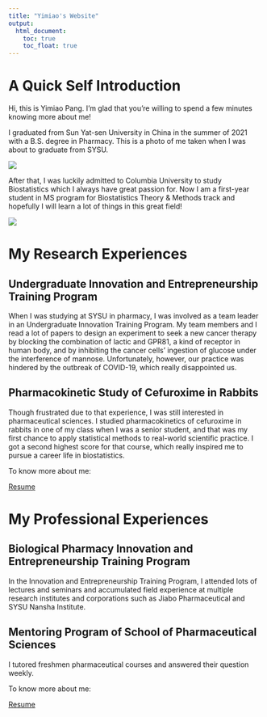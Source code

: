 ```yaml
---
title: "Yimiao's Website"
output: 
  html_document:
    toc: true
    toc_float: true
---
```


# A Quick Self Introduction

Hi, this is Yimiao Pang. I'm glad that you're willing to spend a few minutes knowing more about me!

I graduated from Sun Yat-sen University in China in the summer of 2021 with a B.S. degree in Pharmacy. This is a photo of me taken when I was about to graduate from SYSU. 

![](image/sysu.jpg)

After that, I was luckily admitted to Columbia University to study Biostatistics which I always have great passion for. Now I am a first-year student in MS program for Biostatistics Theory & Methods track and hopefully I will learn a lot of things in this great field!

![](image/cu.jpg)


# My Research Experiences

## Undergraduate Innovation and Entrepreneurship Training Program

When I was studying at SYSU in pharmacy, I was involved as a team leader in an Undergraduate Innovation Training Program. My team members and I read a lot of papers to design an experiment to seek a new cancer therapy by blocking the combination of lactic and GPR81, a kind of receptor in human body, and by inhibiting the cancer cells' ingestion of glucose under the interference of mannose. Unfortunately, however, our practice was hindered by the outbreak of COVID-19, which really disappointed us.

## Pharmacokinetic Study of Cefuroxime in Rabbits

Though frustrated due to that experience, I was still interested in pharmaceutical sciences. I studied pharmacokinetics of cefuroxime in rabbits in one of my class when I was a senior student, and that was my first chance to apply statistical methods to real-world scientific practice. I got a second highest score for that course, which really inspired me to pursue a career life in biostatistics.

To know more about me:

[Resume](resume.html)

# My Professional Experiences

## Biological Pharmacy Innovation and Entrepreneurship Training Program

In the Innovation and Entrepreneurship Training Program, I attended lots of lectures and seminars and accumulated field experience at multiple research institutes and corporations such as Jiabo Pharmaceutical and SYSU Nansha Institute.

## Mentoring Program of School of Pharmaceutical Sciences

I tutored freshmen pharmaceutical courses and answered their question weekly.

To know more about me:

[Resume](resume.html)